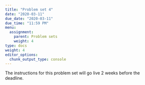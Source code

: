 ```yaml
---
title: "Problem set 4"
date: "2020-03-11"
due_date: "2020-03-11"
due_time: "11:59 PM"
menu:
  assignment:
    parent: Problem sets
    weight: 4
type: docs
weight: 4
editor_options: 
  chunk_output_type: console
---
```


The instructions for this problem set will go live 2 weeks before the deadline.
